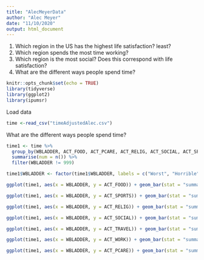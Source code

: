 ```yaml
---
title: "AlecMeyerData"
author: "Alec Meyer"
date: "11/10/2020"
output: html_document
---
```

1) Which region in the US has the highest life satisfaction? least?
2) Which region spends the most time working? 
3) Which region is the most social? Does this correspond with life satisfaction?
4) What are the different ways people spend time?
```r
knitr::opts_chunk$set(echo = TRUE)
library(tidyverse)
library(ggplot2)
library(ipumsr)
```

Load data
```r
time <-read_csv("timeAdjustedAlec.csv")
```

What are the different ways people spend time?
```r
time1 <- time %>%
  group_by(WBLADDER, ACT_FOOD, ACT_PCARE, ACT_RELIG, ACT_SOCIAL, ACT_SPORTS, ACT_TRAVEL, ACT_WORK) %>%
  summarise(num = n()) %>%
  filter(WBLADDER != 999) 

time1$WBLADDER <- factor(time1$WBLADDER, labels = c("Worst", "Horrible", "Bad", "Sucks", "Alright", "Fine", "Good", "Great", "Amazing", "The greatest", "Best"))

ggplot(time1, aes(x = WBLADDER, y = ACT_FOOD)) + geom_bar(stat = "summary", fun.y = "mean") +   labs(x = "Satisfaction", y = "Total Minutes", title = "Food")

ggplot(time1, aes(x = WBLADDER, y = ACT_SPORTS)) + geom_bar(stat = "summary", fun.y = "mean") +   labs(x = "Satisfaction", y = "Total Minutes", title = "Sports")

ggplot(time1, aes(x = WBLADDER, y = ACT_RELIG)) + geom_bar(stat = "summary", fun.y = "mean") +   labs(x = "Satisfaction", y = "Total Minutes", title = "RELIG")

ggplot(time1, aes(x = WBLADDER, y = ACT_SOCIAL)) + geom_bar(stat = "summary", fun.y = "mean") +   labs(x = "Satisfaction", y = "Total Minutes", title = "Social")

ggplot(time1, aes(x = WBLADDER, y = ACT_TRAVEL)) + geom_bar(stat = "summary", fun.y = "mean") +   labs(x = "Satisfaction", y = "Total Minutes", title = "Travel")

ggplot(time1, aes(x = WBLADDER, y = ACT_WORK)) + geom_bar(stat = "summary", fun.y = "mean") +   labs(x = "Satisfaction", y = "Total Minutes", title = "Work")

ggplot(time1, aes(x = WBLADDER, y = ACT_PCARE)) + geom_bar(stat = "summary", fun.y = "mean") +   labs(x = "Satisfaction", y = "Total Minutes", title = "Personal Care")

```


